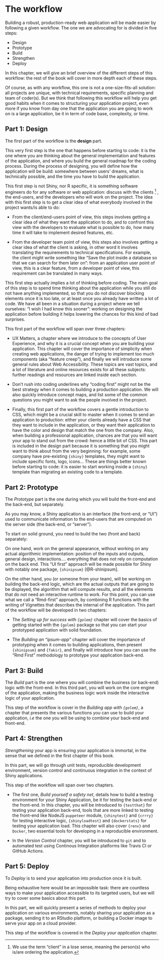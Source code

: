 # The workflow {#workflow}

Building a robust, production-ready web application will be made easier by following a given workflow.
The one we are advocating for is divided in five steps:  

+ Design 
+ Prototype
+ Build
+ Strengthen 
+ Deploy

In this chapter, we will give an brief overview of the different steps of this workflow: the rest of the book will cover in more depth each of these steps. 

Of course, as with any workflow, this one is not a one-size-fits-all solution: all projects are unique, with technical requirements, specific planning and team of coder(s).
But we think that following this workflow will help you get good habits when it comes to structuring your application project, even more if you know from day one that the application you are going to work on is a large application, be it in term of code base, complexity, or time. 

## Part 1: Design 

The first part of the workflow is the __design__ part. 

This very first step is the one that happens before starting to code: it is the one where you are thinking about the general implementation and features of the application, and where you build the general roadmap for the coding process. 
During the process of designing, you will define how the application will be build: somewhere between users' dreams, what is technically possible, and the time you have to build the application.  

This first step is not Shiny, nor R specific, it is something software engineers do for any software or web application: discuss with the clients
^[We use the term "client" in a lose sense, meaning the person(s) who is/are ordering the application.]
, the end-users, and the developers who will work on the project. 
The idea with this first step is to get a clear idea of what everybody involved in the project wants/is able to do: 

+ From the client/end-users point of view, this steps involves getting a clear idea of what they want the application to do, and to confront this view with the developers to evaluate what is possible to do, how many time it will take to implement desired features, etc.

+ From the developer team point of view, this steps also involves getting a clear idea of what the client is asking, in other word it involves translating the requirements to technical specifications. 
For example, the client might write something like "Save the plot inside a database so that we can search for them later on": from an application user point of view, this is a clear feature, from a developer point of view, this requirement can be translated in many ways. 

This first step actually implies a lot of thinking before coding. 
The main goal of this step is to spend time thinking about the application while you still do not have anything implemented, so that you do not discover blocking elements once it is too late, or at least once you already have written a lot of code. 
We have all been in a situation during a project where we tell ourselves: "I wish I had know this sooner": working on designing the application before building it helps lowering the chances for this kind of bad surprises. 

This first part of the workflow will span over three chapters: 

+ UX Matters, a chapter where we introduce to the concepts of User Experience, and why it is a crucial concept when you are building your application. 
This chapter will cover the importance of simplicity when creating web applications, the danger of trying to implement too much components (aka "feature creep"), and finally we will introduce some general rules about Web Accessibility. 
These topics are vast topics, and a lot of literature and online resources exists for all these subjects: further readings and resources are linked inside each section. 

+ Don't rush into coding underlines why "coding first" might not be the best strategy when it comes to building a production application. 
We will also quickly introduce concept maps, and list some of the common questions you might want to ask the people involved in the project. 

+ Finally, this first part of the workflow covers a gentle introduction to CSS, which might be a crucial skill to  master when it comes to send an application to production: either your clients already have a CSS that they want to include in the application, or they want their application to have the color and design that match the one from the company. 
Also, when building a professional application, chances are that you will want your app to stand out from the crowd: hence a little bit of CSS. 
This part is included in the design part because it is something that you might want to think about from the very beginning: for example, some company have pre-existing `{shiny}` templates, they might want to include specific fonts, logo, icons...
These are things better known before starting to code: it is easier to start working inside a `{shiny}` template than migrating an existing code to a template.

## Part 2: Prototype 

The _Prototype_ part is the one during which you will build the front-end and the back-end, but separately.

As you may know, a Shiny application is an interface (the front-end, or "UI") used to communicate information to the end-users that are computed on the server side (the back-end, or "server"). 

To start on solid ground, you need to build the two (front and back) separately: 

On one hand, work on the general appearance, without working on any actual algorithmic implementation: position of the inputs and outputs, general design, interactions.... everything that does not rely on computation on the back end. 
This "UI first" approach will be made possible for Shiny with notably one package, `{shinipsum}` [@R-shinipsum].

On the other hand, you (or someone from your team), will be working on building the back-end logic, which are the actual outputs that are going to be displayed, the algorithm that will compute results, and all the elements that do not need an interactive runtime to work. 
For this point, you can use what we call a "Rmd-first" approach, by combining R functions with the writing of Vignettes that describes the internal of the application. 
This part of the workflow will be developed in two chapters: 

+ The _Setting up for success with `{golem}`_ chapter will cover the basics of getting started with the `{golem}` package so that you can start your prototyped application with solid foundation. 

+ The _Building an “ipsum-app”_ chapter will cover the importance of prototyping when it comes to building applications, then present `{shinipsum}` and `{fakir}`, and finally will introduce how you can use the "Rmd First" methodology to prototype your application back-end.

## Part 3: Build 

The _Build_ part is the one where you will combine the business (or back-end) logic with the front-end. 
In this third part, you will work on the core engine of the application, making the business logic work inside the interactive logic of your application. 

This step of the workflow is cover in the _Building app with `{golem}`_, a chapter that presents the various functions you can use to build your application, _i.e_ the one you will be using to combine your back-end and front-end.

## Part 4: Strengthen 

_Strengthening_ your app is ensuring your application is immortal, in the sense that we defined in the first chapter of this book.

In this part, we will go through unit tests, reproducible development environment, version control and continuous integration in the context of Shiny applications.

This step of the workflow will span over two chapters. 

+ The first one, _Build yourself a safety net_, details how to build a testing environment for your Shiny Application, be it for testing the back-end or the front-end. 
In this chapter, you will be introduced to `{testthat}` for testing your application back-end, tools that are more linked to testing the front-end like NodeJS `puppeteer` module, `{shinytest}` and `{crrry}` for testing interactive logic, `{shinyloadtest}` and `{dockerstats}` for testing your application load. 
This chapter will also cover `{renv}` and `Docker`, two essential tools for developing in a reproducible environment. 

+ In the _Version Control_ chapter, you will be introduced to `git` and to automated test using Continous Integration platforms like Travis CI or GitHub Actions. 

## Part 5: Deploy 

To _Deploy_ is to send your application into production once it is built.

Being exhaustive here would be an impossible task: there are countless ways to make your application accessible to its targeted users, but we will try to cover some basics about this part. 

In this part, we will quickly present a series of methods to deploy your application on various environments, notably sharing your application as a package, sending it to an RStudio platform, or building a Docker image to serve your app on a cloud provider. 

This step of the workflow is covered in the _Deploy your application_ chapter.
